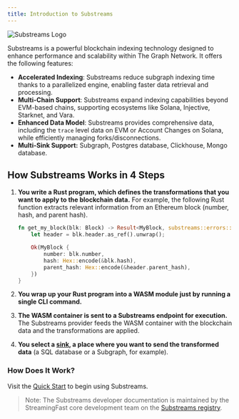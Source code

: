 ```yaml
---
title: Introduction to Substreams
---
```


![Substreams Logo](/img/substreams-logo.png)

Substreams is a powerful blockchain indexing technology designed to enhance performance and scalability within The Graph Network. It offers the following features:

- **Accelerated Indexing**: Substreams reduce subgraph indexing time thanks to a parallelized engine, enabling faster data retrieval and processing.
- **Multi-Chain Support**: Substreams expand indexing capabilities beyond EVM-based chains, supporting ecosystems like Solana, Injective, Starknet, and Vara.
- **Enhanced Data Model**: Substreams provides comprehensive data, including the `trace` level data on EVM or Account Changes on Solana, while efficiently managing forks/disconnections.
- **Multi-Sink Support:** Subgraph, Postgres database, Clickhouse, Mongo database.

## How Substreams Works in 4 Steps

1. **You write a Rust program, which defines the transformations that you want to apply to the blockchain data.** For example, the following Rust function extracts relevant information from an Ethereum block (number, hash, and parent hash).

   ```rust
   fn get_my_block(blk: Block) -> Result<MyBlock, substreams::errors::Error> {
       let header = blk.header.as_ref().unwrap();

       Ok(MyBlock {
           number: blk.number,
           hash: Hex::encode(&blk.hash),
           parent_hash: Hex::encode(&header.parent_hash),
       })
   }
   ```

2. **You wrap up your Rust program into a WASM module just by running a single CLI command.**

3. **The WASM container is sent to a Substreams endpoint for execution.** The Substreams provider feeds the WASM container with the blockchain data and the transformations are applied.

4. **You select a [sink](https://docs.substreams.dev/how-to-guides/sinks), a place where you want to send the transformed data** (a SQL database or a Subgraph, for example).

### How Does It Work?

Visit the [Quick Start](./getting-started-substreams.mdx) to begin using Substreams.

> Note: The Substreams developer documentation is maintained by the StreamingFast core development team on the [Substreams registry](https://docs.substreams.dev). 